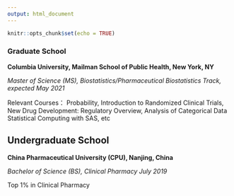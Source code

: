 ```yaml
---
output: html_document
---
```


```r
knitr::opts_chunk$set(echo = TRUE)
```


### Graduate School

**Columbia University, Mailman School of Public Health, New York, NY**

_Master of Science (MS), Biostatistics/Pharmaceutical Biostatistics Track, expected May 2021_

Relevant Courses： Probability, Introduction to Randomized Clinical Trials, New Drug Development: Regulatory
Overview, Analysis of Categorical Data Statistical Computing with SAS, etc

## Undergraduate School

**China Pharmaceutical University (CPU), Nanjing, China**

_Bachelor of Science (BS), Clinical Pharmacy July 2019_

Top 1% in Clinical Pharmacy